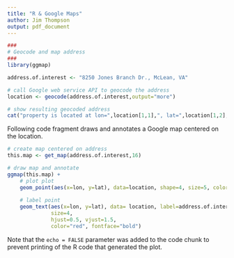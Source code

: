 ```yaml
---
title: "R & Google Maps"
author: Jim Thompson
output: pdf_document
---
```




```r
###
# Geocode and map address
###
library(ggmap)

address.of.interest <- "8250 Jones Branch Dr., McLean, VA"

# call Google web service API to geocode the address
location <- geocode(address.of.interest,output="more")

# show resulting geocoded address
cat("property is located at lon=",location[1,1],", lat=",location[1,2],"\n")
```

Following code fragment draws and annotates a Google map centered on the location.

```r
# create map centered on address
this.map <- get_map(address.of.interest,16)

# draw map and annotate
ggmap(this.map) +
    # plot plot
    geom_point(aes(x=lon, y=lat), data=location, shape=4, size=5, color="red") +
    
    # label point
    geom_text(aes(x=lon, y=lat), data= location, label=address.of.interest, 
              size=4,
              hjust=0.5, vjust=1.5,
              color="red", fontface="bold")
```

Note that the `echo = FALSE` parameter was added to the code chunk to prevent printing of the R code that generated the plot.

